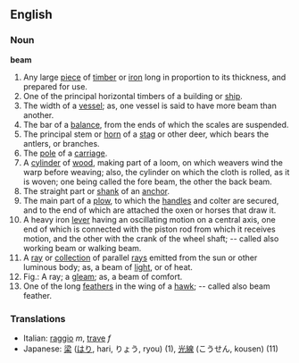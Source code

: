 ==English==
===Noun===
'''beam'''

#Any large [[piece]] of [[timber]] or [[iron]] long in proportion to its thickness, and prepared for use.
#One of the principal horizontal timbers of a building or [[ship]].
#The width of a [[vessel]]; as, one vessel is said to have more beam than another.
#The bar of a [[balance]], from the ends of which the scales are suspended.
#The principal stem or [[horn]] of a [[stag]] or other deer, which bears the antlers, or branches.
#The [[pole]] of a [[carriage]].
#A [[cylinder]] of [[wood]], making part of a loom, on which weavers wind the warp before weaving; also, the cylinder on which the cloth is rolled, as it is woven; one being called the fore beam, the other the back beam.
#The straight part or [[shank]] of an [[anchor]].
#The main part of a [[plow]], to which the [[handle]]s and colter are secured, and to the end of which are attached the oxen or horses that draw it.
#A heavy iron [[lever]] having an oscillating motion on a central axis, one end of which is connected with the piston rod from which it receives motion, and the other with the crank of the wheel shaft; -- called also working beam or walking beam.
#A [[ray]] or [[collection]] of parallel [[ray]]s emitted from the sun or other luminous body; as, a beam of [[light]], or of heat.
#Fig.: A ray; a [[gleam]]; as, a beam of comfort.
#One of the long [[feather]]s in the wing of a [[hawk]]; -- called also beam feather.

===Translations===
*Italian: [[raggio]] ''m'', [[trave]] ''f''
*Japanese: [[梁]] ([[はり]], hari, りょう, ryou) (1), [[光線]] (こうせん, kousen) (11)